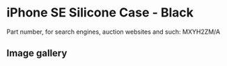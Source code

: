 # iPhone SE Silicone Case - Black

Part number, for search engines, auction websites and such: MXYH2ZM/A

## Image gallery

<div style={{ width: "768px" }}>
  <GalleryComponent
    images={[
      {
        original: "/everysource/MXYH2",
        thumbnail: "/everypreview/MXYH2",
      },
      {
        original: "/everysource/MXYH2_AV1",
        thumbnail: "/everypreview/MXYH2_AV1",
      },
      {
        original: "/everysource/MXYH2_AV2",
        thumbnail: "/everypreview/MXYH2_AV2",
      },
      {
        original: "/everysource/MXYH2_AV3",
        thumbnail: "/everypreview/MXYH2_AV3",
      },
      {
        original: "/everysource/MXYH2_AV4",
        thumbnail: "/everypreview/MXYH2_AV4",
      },
      {
        original: "/everysource/MXYH2_AV5",
        thumbnail: "/everypreview/MXYH2_AV5",
      }
    ]}
  />
</div>